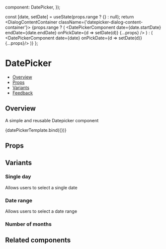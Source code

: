 
  component: DatePicker,
});

  const [date, setDate] = useState(props.range ? {} : null);
  return <DialogContentContainer className={'datepicker-dialog-content-container'}>
    {props.range ? (
    <DatePickerComponent date={date.startDate} endDate={date.endDate} onPickDate={d => setDate(d)} {...props} />
  ) : (
    <DatePickerComponent date={date} onPickDate={d => setDate(d)} {...props}/>
  )}
 </DialogContentContainer>
};

<Meta
  title="PICKERS/DatePicker"
  component={DatePickerComponent}
  argTypes={metaSettings.argTypes}
  decorators={metaSettings.decorators}
/>

<!--- Component template -->


<!--- Component documentation -->

# DatePicker

- [Overview](#overview)
- [Props](#props)
- [Variants](#variants)
- [Feedback](#feedback)

## Overview

A simple and reusable Datepicker component 

<Canvas>
  <Story name="Overview">
    {datePickerTemplate.bind({})}
  </Story>
</Canvas>

## Props

<ArgsTable of={DatePickerComponent} />


## Variants

### Single day

Allows users to select a single date

<Canvas>
  <Story name="Single Day">
    <DatePicker/>
  </Story>
</Canvas>

### Date range

Allows users to select a date range

<Canvas>
  <Story name="Date Range">
    <DatePicker range/>
  </Story>
</Canvas>


### Number of months
<Canvas>
  <Story name="Number Of Months">
    <DatePicker  numberOfMonths={2}/>
  </Story>
</Canvas>

## Related components

<RelatedComponents componentsNames={[TEXT_FIELD,DROPDOWN,DIALOG_CONTENT_CONTAINER]} />